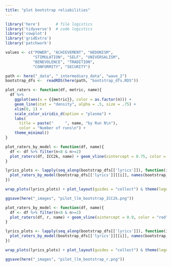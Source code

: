 ```yaml
---
title: "plot bootstrap reliabilities"
---
```



```r
library('here')       # file logistics
library('tidyverse')  # code logistics
library('cowplot')
library('gridExtra')
library('patchwork')

values <- c("POWER", "ACHIEVEMENT", "HEDONISM",  
            "STIMULATION", "SELF", "UNIVERSALISM", 
            "BENEVOLENCE", "TRADITION",  
            "CONFORMITY", "SECURITY")

path <- here("_data", "_intermediary_data", "wave_2")
bootstrap_dfs <-  readRDS(here(path, "bootstrap_dfs.RDS"))
```

```r
plot_raters <- function(df, metric, name){
  df %>%
    ggplot(aes(x = {{metric}}, color = as.factor(n))) +
    geom_line(stat = "density", alpha = .5, size = .75) +
    xlim(0, 1) +
    scale_color_viridis_d(option = "plasma") +
    labs(
      title = paste("     ", name, "by Run N\n"), 
      color = "Number of runs\n") +
    theme_minimal()
}
```

```r
plot_raters_by_model <- function(df, name){
  df <- df %>% filter(n<8 & n>=2)
  plot_raters(df, ICC2k, name) + geom_vline(xintercept = 0.75, color = "red", size = .4 )
}
```


```r
lyrics_plots <- lapply(seq_along(bootstrap_dfs[['lyrics']]), function(i){
  plot_raters_by_model(bootstrap_dfs[['lyrics']][[i]], names(bootstrap_dfs[['lyrics']][i]))
})

wrap_plots(lyrics_plots) + plot_layout(guides = "collect") & theme(legend.position = "bottom")

ggsave(here("_images", "pilot_llm_bootstrap_ICC2k.png"))
```

```r
plot_raters_by_model <- function(df, name){
  df <- df %>% filter(n<8 & n>=2)
  plot_raters(df, r, name) + geom_vline(xintercept = 0.9, color = "red", size = .4 )
}
```

```r
lyrics_plots <- lapply(seq_along(bootstrap_dfs[['lyrics']]), function(i){
  plot_raters_by_model(bootstrap_dfs[['lyrics']][[i]], names(bootstrap_dfs[['lyrics']][i]))
})

wrap_plots(lyrics_plots) + plot_layout(guides = "collect") & theme(legend.position = "bottom")

ggsave(here("_images", "pilot_llm_bootstrap_r.png"))
```

